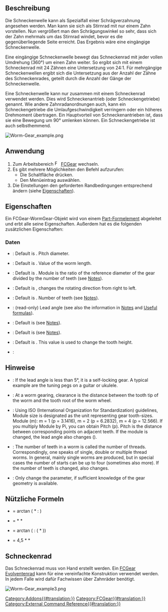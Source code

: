 <languages/>

{{Docnav/de
|[[FCGear_CrownGear/de|Kronenrad]] 
|[[FCGear_TimingGear/de|Zahnriemenscheibe]] 
|[[FCGear_Workbench/de|FCGear]]
|IconL=FCGear_CrownGear.svg
|IconR=FCGear_TimingGear.svg
|IconC=FCGear_workbench_icon.svg
}}

{{GuiCommand/de
|Name=FCGear WormGear
|Name/de=FCGear WormGear
|MenuLocation=Gear → Worm Gear
|Workbenches=[[FCGear_Workbench/de|FCGear]]
|Shortcut=Kein
|Version=v0.16
|SeeAlso=[[PartDesign_InvoluteGear/de|PartDesign Evolventenrad]]
}}

<span id="Description"></span>
==Beschreibung==

Die Schneckenwelle kann als Spezialfall einer Schrägverzahnung angesehen werden. Man kann sie sich als Stirnrad mit nur einem Zahn vorstellen. Nun vergrößert man den  Schrägungswinkel so sehr, dass sich der Zahn mehrmals um das Stirnrad windet, bevor es die gegenüberliegende Seite erreicht. Das Ergebnis wäre eine eingängige Schneckenwelle.

Eine eingängige Schneckenwelle bewegt das Schneckenrad mit jeder vollen Umdrehung (360°) um einen Zahn weiter. So ergibt sich mit einem Schneckenrad mit 24 Zähnen eine Untersetzung von 24:1. Für mehrgängige Schneckenwellen ergibt sich die Untersetzung aus der Anzahl der Zähne des Schneckenrades, geteilt durch die Anzahl der Gänge der Schneckenwelle.

Eine Schneckenwelle kann nur zusammen mit einem Schneckenrad verwendet werden. Dies wird Schneckenantrieb (oder Schneckengetriebe) genannt. Wie andere Zahnradanordnungen auch, kann ein Schneckengetriebe die Umlaufgeschwindigkeit verringern oder ein höheres Drehmoment übertragen. Ein Hauptvorteil von Schneckenantrieben ist, dass sie eine Bewegung um 90° umlenken können. Ein Schneckengetriebe ist auch selbsthemmend.

[[Image:Worm-Gear_example.png]]
{{Caption|Dreigängige Schneckenwelle (3 Zähne)}}

<span id="Usage"></span>
==Anwendung==

# Zum Arbeitsbereich [[Image:FCGear_workbench_icon.svg|16px]] [[FCGear_Workbench/de|FCGear]] wechseln.
# Es gibt mehrere Möglichkeiten den Befehl aufzurufen:
#* Die Schaltfläche {{Button|[[File:FCGear_WormGear.svg|16px]] [[FCGear_WormGear/de|Worm Gear]]}} drücken.
#* Den Menüeintrag {{MenuCommand|Gear → [[File:FCGear_WormGear.svg|16px]] Worm Gear}} auswählen.
# Die Einstellungen den geforderten Randbedingungen entsprechend ändern (siehe [[#Eigenschaften|Eigenschaften]]).

<span id="Properties"></span>
==Eigenschaften==

Ein FCGear-WormGear-Objekt wird von einem [[Part_Feature/de|Part-Formelement]] abgeleitet und erbt alle seine Eigenschaften. Außerdem hat es die folgenden zusätzlichen Eigenschaften:

<span id="Data"></span>
===Daten===

{{Properties_Title|base}}

* {{PropertyData|diameter|Length}}: Default is {{Value|5 mm}}. Pitch diameter.
* {{PropertyData|height|Length}}: Default is {{Value|5 mm}}. Value of the worm length.
* {{PropertyData|module|Length}}: Default is {{Value|1 mm}}. Module is the ratio of the reference diameter of the gear divided by the number of teeth (see [[#Notes|Notes]]).
* {{PropertyData|reverse_pitch|Bool}}: Default is {{False}}, {{True}} changes the rotating direction from right to left.
* {{PropertyData|teeth|Integer}}: Default is {{Value|3}}. Number of teeth (see [[#Notes|Notes]]).

{{Properties_Title|computed}}

* {{PropertyData|beta|Angle}}: (read-only) Lead angle (see also the information in [[#Notes|Notes]] and [[#Useful_formulas|Useful formulas]]).

{{Properties_Title|involute}}

* {{PropertyData|pressure_angle|Angle}}: Default is {{Value|20 °}} (see [[#Notes|Notes]]).

{{Properties_Title|tolerance}}

* {{PropertyData|clearance|Float}}: Default is {{Value|0.25}} (see [[#Notes|Notes]]).
* {{PropertyData|head|Float}}: Default is {{Value|0}}. This value is used to change the tooth height.

{{Properties_Title|version}}

* {{PropertyData|version|String}}:

<span id="Notes"></span>
==Hinweise==

* {{Emphasis|beta}}: If the lead angle is less than 5°, it is a self-locking gear. A typical example are the tuning pegs on a guitar or ukulele.
* {{Emphasis|clearance}}: At a worm gearing, clearance is the distance between the tooth tip of the worm and the tooth root of the worm wheel.
* {{Emphasis|module}}: Using ISO (International Organization for Standardization) guidelines, Module size is designated as the unit representing gear tooth-sizes. Module (m): m = 1 (p = 3.1416), m = 2 (p = 6.2832), m = 4 (p = 12.566). If you multiply Module by Pi, you can obtain Pitch (p). Pitch is the distance between corresponding points on adjacent teeth. If the module is changed, the lead angle also changes ({{Emphasis|beta}}).
* {{Emphasis|teeth}}: The number of teeth in a worm is called the number of threads. Correspondingly, one speaks of single, double or multiple thread worms. In general, mainly single worms are produced, but in special cases the number of starts can be up to four (sometimes also more). If the number of teeth is changed, {{Emphasis|beta}} also changes.
* {{Emphasis|pressure_parameter}}: Only change the parameter, if sufficient knowledge of the gear geometry is available.

<span id="Useful_formulas"></span>
==Nützliche Formeln==

*{{Emphasis|beta (lead angle)}} = arctan ({{Emphasis|module}} * {{Emphasis|teeth}} : {{Emphasis|pitchdiameter (diameter)}})
*{{Emphasis|axial pitch}} = {{Emphasis|pi}} * {{Emphasis|module}} * {{Emphasis|teeth}}
*{{Emphasis|beta (lead angle)}} = arctan ({{Emphasis|axial pitch}} : ({{Emphasis|pitchdiameter (diameter)}} * {{Emphasis|pi}}))
*{{Emphasis|worm length}} = 4,5 * {{Emphasis|module}} * {{Emphasis|pi}}

<span id="Worm_wheel"></span>
==Schneckenrad==

Das Schneckenrad muss von Hand erstellt werden. Ein [[FCGear_InvoluteGear/de|FCGear Evolventenrad]] kann für eine vereinfachte Konstruktion verwendet werden. In jedem Falle wird dafür Fachwissen über Zahnräder benötigt.

[[Image:Worm-Gear example3.png]]
{{Caption|Schneckenwelle mit Schneckenrad}}


{{Docnav/de
|[[FCGear_CrownGear/de|Kronenrad]] 
|[[FCGear_TimingGear/de|Zahnriemenscheibe]] 
|[[FCGear_Workbench/de|FCGear]]
|IconL=FCGear_CrownGear.svg
|IconR=FCGear_TimingGear.svg
|IconC=FCGear_workbench_icon.svg
}}

[[Category:Addons{{#translation:}}]]
[[Category:FCGear{{#translation:}}]]
[[Category:External Command Reference{{#translation:}}]]